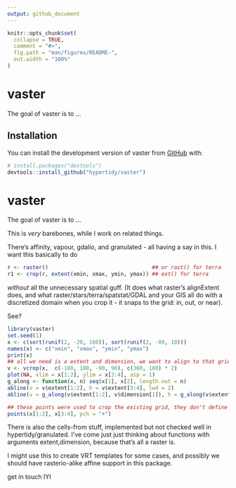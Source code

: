 ```yaml
---
output: github_document
---
```


<!-- README.md is generated from README.Rmd. Please edit that file -->

```r
knitr::opts_chunk$set(
  collapse = TRUE,
  comment = "#>",
  fig.path = "man/figures/README-",
  out.width = "100%"
)
```

# vaster

<!-- badges: start -->
<!-- badges: end -->

The goal of vaster is to ...

## Installation

You can install the development version of vaster from [GitHub](https://github.com/) with:

``` r
# install.packages("devtools")
devtools::install_github("hypertidy/vaster")
```


# vaster

<!-- badges: start -->
<!-- badges: end -->

The goal of vaster is to ...


This is *very* barebones, while I work on related things. 

There's affinity, vapour, gdalio, and granulated - all having a say in this. I want this basically to do 

```R
r <- raster()                                 ## or rast() for terra
r1 <- crop(r, extent(xmin, xmax, ymin, ymax)) ## ext() for terra
```

*without* all the unnecessary spatial guff. (It does what raster's alignExtent does, and what raster/stars/terra/spatstat/GDAL and your GIS all do with a discretized domain when you crop it  - it snaps to the grid: in, out, or near). 

See?

```r
library(vaster)
set.seed(1)
x <- c(sort(runif(2, -20, 160)), sort(runif(2, -80, 10)))
names(x) <- c("xmin", "xmax", "ymin", "ymax")
print(x)
## all we need is a extent and dimension, we want to align to that grid
v <- vcrop(x,  c(-180, 180, -90, 90), c(360, 180) * 2)
plot(NA, xlim = x[1:2], ylim = x[3:4], asp = 1)
g_along <- function(x, n) seq(x[1], x[2], length.out = n)
abline(v = v$extent[1:2], h = v$extent[3:4], lwd = 2)
abline(v = g_along(v$extent[1:2], v$dimension[1]), h = g_along(v$extent[3:4], v$dimension[2]), col = "grey")

## these points were used to crop the existing grid, they don't define its alignment
points(x[1:2], x[3:4], pch = "+")
```

There is also the cells-from stuff, implemented but not checked well in hypertidy/granulated. I've come just just thinking about functions with 
arguments extent,dimension, because that's all a raster is. 

I might use this to create VRT templates for some cases, and possibly we should have rasterio-alike affine support in this package. 

get in touch IYI



